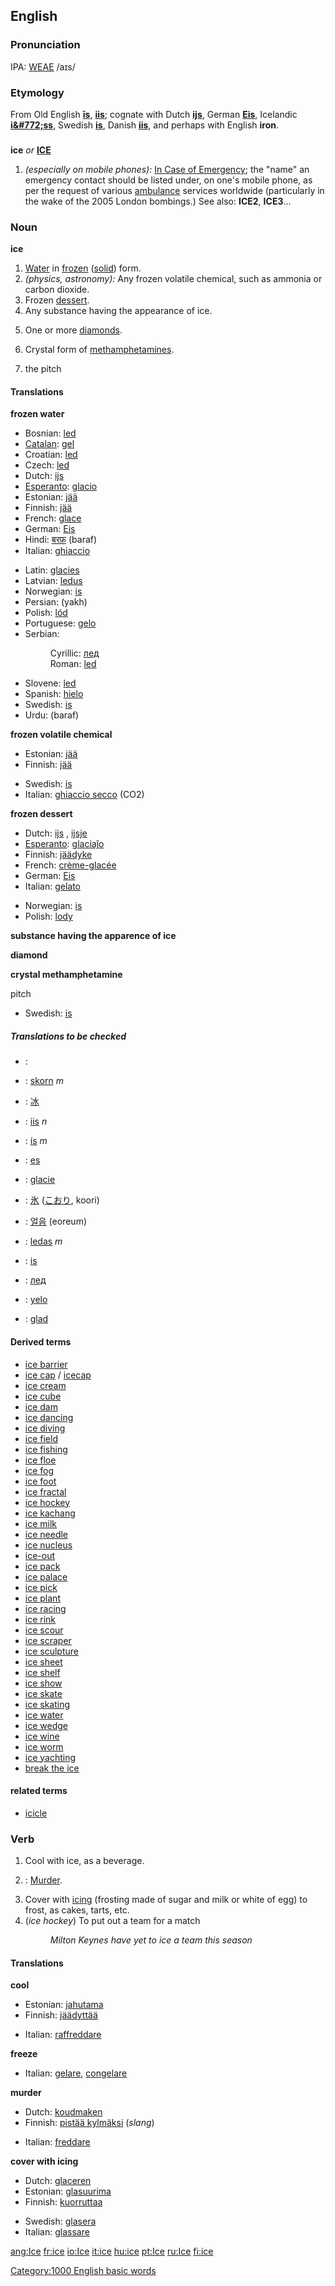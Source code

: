 ==English==

===Pronunciation===
IPA: [[WEAE]] /aɪs/

===Etymology===
From Old English '''[[is|īs]]''', '''[[iis]]'''; cognate with Dutch '''[[ijs]]''', German '''[[Eis]]''', Icelandic '''[[i&#772;ss]]''', Swedish '''[[is]]''', Danish '''[[iis]]''', and perhaps with English '''iron'''.

==={{acronym}}===
'''ice''' ''or'' '''[[ICE]]'''

# ''(especially on mobile phones):'' [[In Case of Emergency]]; the "name" an emergency contact should be listed under, on one's mobile phone, as per the request of various [[ambulance]] services worldwide (particularly in the wake of the 2005 London bombings.)  See also: '''ICE2''', '''ICE3'''...

===Noun===
'''ice'''

# [[Water]] in [[frozen]] ([[solid]]) form.
# ''(physics, astronomy):'' Any frozen volatile chemical, such as ammonia or carbon dioxide.
# Frozen [[dessert]].
# Any substance having the appearance of ice.
# {{slang}} One or more [[diamond]]s.
# {{slang}} Crystal form of [[methamphetamine]]s.
# {{ice hockey}} the pitch
====Translations====
'''frozen water'''
{{top}}
*Bosnian: [[led#Bosnian|led]] {{m}}
*[[Catalan]]: [[gel]] {{m}}
*Croatian: [[led#Croatian|led]] {{m}}
*Czech: [[led#Czech|led]] {{m}}
*Dutch: [[ijs]] {{n}}
*[[Esperanto]]: [[glacio]]
*Estonian: [[jää]]
*Finnish: [[jää]]
*French: [[glace]] {{f}}
*German: [[Eis]] {{n}}
*Hindi: [[बरफ़]] (baraf)
*Italian: [[ghiaccio]] {{m}}
{{mid}}
*Latin: [[glacies]] {{f}}
*Latvian: [[ledus]] {{m}}
*Norwegian: [[is#Norwegian|is]] {{m}}
*Persian: {{FAchar|[[یخ]]}} (yakh)
*Polish: [[lód]] {{m}}
*Portuguese: [[gelo]] {{m}}
*Serbian:
*:Cyrillic: [[лед#Serbian|лед]] {{m}}
*:Roman: [[led#Serbian|led]]
*Slovene: [[led#Slovene|led]] {{m}}
*Spanish: [[hielo]] {{m}}
*Swedish: [[is]] {{c}}
*Urdu: {{URchar|[[برف]]}} (baraf)
{{bottom}}

'''frozen volatile chemical'''
{{top}}
*Estonian: [[jää]]
*Finnish: [[jää]]
{{mid}}
*Swedish: [[is]] {{c}}
*Italian: [[ghiaccio secco]] (CO2)
{{bottom}}

'''frozen dessert'''
{{top}}
*Dutch: [[ijs]] {{n}}, [[ijsje]] {{n}}
*[[Esperanto]]: [[glaciaĵo]]
*Finnish: [[jäädyke]]
*French: [[crème-glacée]] {{f}}
*German: [[Eis]] {{n}}
*Italian: [[gelato]] {{m}}
{{mid}}
*Norwegian: [[is#Norwegian|is]] {{m}}
*Polish: [[lody]] {{m}} {{p}}
{{bottom}}

'''substance having the apparence of ice'''
{{top}}
{{mid}}
{{bottom}}

'''diamond'''
{{top}}
{{mid}}
{{bottom}}

'''crystal methamphetamine'''
{{top}}
{{mid}}
{{bottom}}

;pitch
{{top}}
{{mid}}
*Swedish: [[is]] {{c}}
{{bottom}}

=====Translations to be checked=====
{{checktrans}}
*{{ttbc|Arabic}}: {{ARchar|[[ثّلج]]}}
*{{ttbc|Breton}}: [[skorn]] ''m''
*{{ttbc|Chinese}}: [[冰]]
*{{ttbc|Frisian}}: [[iis]] ''n''
*{{ttbc|Icelandic}}: [[ís]] ''m''
*{{ttbc|Indonesian}}: [[es]]
*{{ttbc|Interlingua}}: [[glacie]] 
*{{ttbc|Japanese}}: [[氷]] ([[こおり]], koori)
*{{ttbc|Korean}}: [[얼음]] (eoreum)
*{{ttbc|Lithuanian}}: [[ledas]] ''m''
*{{ttbc|Norwegian}}: [[is]]
*{{ttbc|Russian}}: [[лед]]
*{{ttbc|Tagalog}}: [[yelo]]
*{{ttbc|Volapük}}: [[glad]]

====Derived terms====
*[[ice barrier]]
*[[ice cap]] / [[icecap]]
*[[ice cream]]
*[[ice cube]]
*[[ice dam]]
*[[ice dancing]]
*[[ice diving]]
*[[ice field]]
*[[ice fishing]]
*[[ice floe]]
*[[ice fog]]
*[[ice foot]]
*[[ice fractal]]
*[[ice hockey]]
*[[ice kachang]]
*[[ice milk]]
*[[ice needle]]
*[[ice nucleus]]
*[[ice-out]]
*[[ice pack]]
*[[ice palace]]
*[[ice pick]]
*[[ice plant]]
*[[ice racing]]
*[[ice rink]]
*[[ice scour]]
*[[ice scraper]]
*[[ice sculpture]]
*[[ice sheet]]
*[[ice shelf]]
*[[ice show]]
*[[ice skate]]
*[[ice skating]]
*[[ice water]]
*[[ice wedge]]
*[[ice wine]]
*[[ice worm]]
*[[ice yachting]]
*[[break the ice]]

====related terms====
*[[icicle]]

===Verb===
{{en-infl-reg-other-e|ic|e}}

# Cool with ice, as a beverage.
# {{slang}}: [[murder|Murder]].
# Cover with [[icing]] (frosting made of sugar and milk or white of egg) to frost, as cakes, tarts, etc.
# (''ice hockey'') To put out a team for a match
#:''Milton Keynes have yet to ice a team this season''

====Translations====
'''cool'''
{{top}}
*Estonian: [[jahutama]]
*Finnish: [[jäädyttää]]
{{mid}}
*Italian: [[raffreddare]]
{{bottom}}

'''freeze'''
{{top}}
{{mid}}
*Italian: [[gelare]], [[congelare]]
{{bottom}}

'''murder'''
{{top}}
*Dutch: [[koudmaken]]
*Finnish: [[pistää kylmäksi]] (''slang'')
{{mid}}
*Italian: [[freddare]]
{{bottom}}

'''cover with icing'''
{{top}}
*Dutch: [[glaceren]]
*Estonian: [[glasuurima]]
*Finnish: [[kuorruttaa]]
{{mid}}
*Swedish: [[glasera]]
*Italian: [[glassare]]
{{bottom}}

[[Category:1000 English basic words]]
[[ang:Ice]]
[[fr:ice]]
[[io:Ice]]
[[it:ice]]
[[hu:ice]]
[[pt:Ice]]
[[ru:Ice]]
[[fi:ice]]